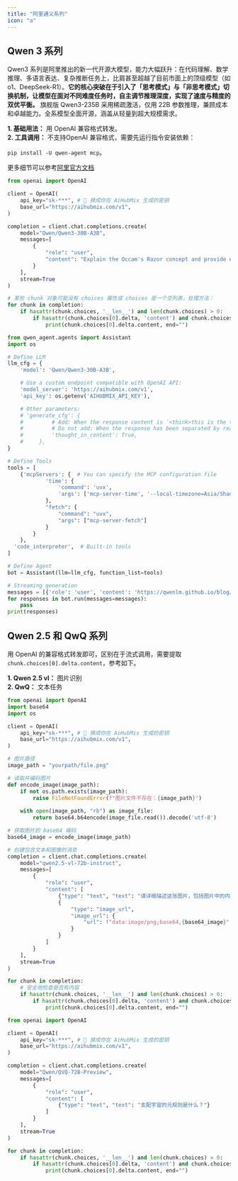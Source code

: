 ```yaml
---
title: "阿里通义系列"
icon: "a"
---
```


## Qwen 3 系列

Qwen3 系列是阿里推出的新一代开源大模型，能力大幅跃升：在代码理解、数学推理、多语言表达、复杂推断任务上，比肩甚至超越了目前市面上的顶级模型（如 o1、DeepSeek-R1）。**它的核心突破在于引入了「思考模式」与「非思考模式」切换机制，让模型在面对不同难度任务时，自主调节推理深度，实现了速度与精度的双优平衡。** 旗舰版 Qwen3-235B 采用稀疏激活，仅用 22B 参数推理，兼顾成本和卓越能力。全系模型全面开源，涵盖从轻量到超大规模需求。

**1. 基础用法：** 用 OpenAI 兼容格式转发。  
**2. 工具调用：** 不支持OpenAI 兼容格式，需要先运行指令安装依赖：

`pip install -U qwen-agent mcp`。

更多细节可以参考[阿里官方文档](https://huggingface.co/Qwen/Qwen3-235B-A22B)

<CodeGroup>

```py 基础用法
from openai import OpenAI

client = OpenAI(
    api_key="sk-***", # 🔑 换成你在 AiHubMix 生成的密钥
    base_url="https://aihubmix.com/v1",
)

completion = client.chat.completions.create(
    model="Qwen/Qwen3-30B-A3B",
    messages=[
        {
            "role": "user",
            "content": "Explain the Occam's Razor concept and provide everyday examples of it"
        }
    ],
    stream=True
)

# 某些 chunk 对象可能没有 choices 属性或 choices 是一个空列表，处理方法：
for chunk in completion:
    if hasattr(chunk.choices, '__len__') and len(chunk.choices) > 0:
        if hasattr(chunk.choices[0].delta, 'content') and chunk.choices[0].delta.content is not None:
            print(chunk.choices[0].delta.content, end="")
```


```py Tools + mcp
from qwen_agent.agents import Assistant
import os

# Define LLM
llm_cfg = {
    'model': 'Qwen/Qwen3-30B-A3B',

    # Use a custom endpoint compatible with OpenAI API:
    'model_server': 'https://aihubmix.com/v1',
    'api_key': os.getenv('AIHUBMIX_API_KEY'),

    # Other parameters:
    # 'generate_cfg': {
    #         # Add: When the response content is `<think>this is the thought</think>this is the answer;
    #         # Do not add: When the response has been separated by reasoning_content and content.
    #         'thought_in_content': True,
    #     },
}

# Define Tools
tools = [
    {'mcpServers': {  # You can specify the MCP configuration file
            'time': {
                'command': 'uvx',
                'args': ['mcp-server-time', '--local-timezone=Asia/Shanghai']
            },
            "fetch": {
                "command": "uvx",
                "args": ["mcp-server-fetch"]
            }
        }
    },
  'code_interpreter',  # Built-in tools
]

# Define Agent
bot = Assistant(llm=llm_cfg, function_list=tools)

# Streaming generation
messages = [{'role': 'user', 'content': 'https://qwenlm.github.io/blog/ Introduce the latest developments of Qwen'}]
for responses in bot.run(messages=messages):
    pass
print(responses)
```

</CodeGroup>

## Qwen 2.5 和 QwQ 系列

用 OpenAI 的兼容格式转发即可，区别在于流式调用，需要提取 `chunk.choices[0].delta.content`，参考如下。

**1. Qwen 2.5 vl：** 图片识别  
**2. QwQ：** 文本任务

<CodeGroup>

```py Qwen 2.5 vl
from openai import OpenAI
import base64
import os

client = OpenAI(
    api_key="sk-***", # 🔑 换成你在 AiHubMix 生成的密钥
    base_url="https://aihubmix.com/v1",
)

# 图片路径
image_path = "yourpath/file.png"

# 读取并编码图片
def encode_image(image_path):
    if not os.path.exists(image_path):
        raise FileNotFoundError(f"图片文件不存在：{image_path}")
    
    with open(image_path, "rb") as image_file:
        return base64.b64encode(image_file.read()).decode('utf-8')

# 获取图片的 base64 编码
base64_image = encode_image(image_path)

# 创建包含文本和图像的消息
completion = client.chat.completions.create(
    model="qwen2.5-vl-72b-instruct",
    messages=[
        {
            "role": "user",
            "content": [
                {"type": "text", "text": "请详细描述这张图片，包括图片中的内容、风格和可能的含义。"},
                {
                    "type": "image_url",
                    "image_url": {
                        "url": f"data:image/png;base64,{base64_image}"
                    }
                }
            ]
        }
    ],
    stream=True
)

for chunk in completion:
    # 安全地检查是否有内容
    if hasattr(chunk.choices, '__len__') and len(chunk.choices) > 0:
        if hasattr(chunk.choices[0].delta, 'content') and chunk.choices[0].delta.content is not None:
            print(chunk.choices[0].delta.content, end="")
```


```py QwQ
from openai import OpenAI

client = OpenAI(
    api_key="sk-***", # 🔑 换成你在 AiHubMix 生成的密钥
    base_url="https://aihubmix.com/v1",
)

completion = client.chat.completions.create(
    model="Qwen/QVQ-72B-Preview",
    messages=[
        {
            "role": "user",
            "content": [
                {"type": "text", "text": "支配宇宙的元规则是什么？"}
            ]
        }
    ],
    stream=True
)

for chunk in completion:
    if hasattr(chunk.choices, '__len__') and len(chunk.choices) > 0:
        if hasattr(chunk.choices[0].delta, 'content') and chunk.choices[0].delta.content is not None:
            print(chunk.choices[0].delta.content, end="")
```

</CodeGroup>